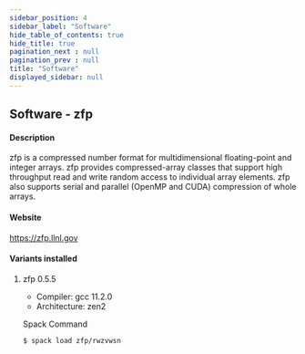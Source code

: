 ```yaml
---
sidebar_position: 4
sidebar_label: "Software"
hide_table_of_contents: true
hide_title: true
pagination_next : null
pagination_prev : null
title: "Software"
displayed_sidebar: null
---
```


## Software - zfp


#### Description
zfp is a compressed number format for multidimensional floating-point and integer arrays. zfp provides compressed-array classes that support high throughput read and write random access to individual array elements. zfp also supports serial and parallel (OpenMP and CUDA) compression of whole arrays.

#### Website
https://zfp.llnl.gov

#### Variants installed

1. zfp 0.5.5

    - Compiler: gcc 11.2.0
    - Architecture: zen2

    Spack Command
    ```bash
    $ spack load zfp/rwzvwsn
    ```
